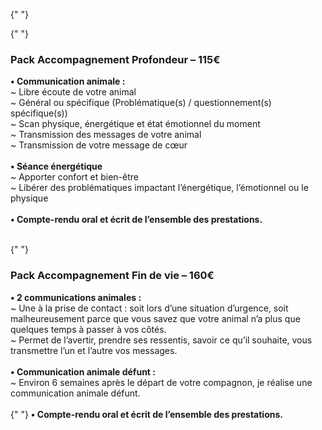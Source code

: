 
{" "}

<div>
  <div className="flex">
    <span className="text-2xl pr-2">
      <PiHandHeartLight className="w-6 h-6 mr-2" aria-hidden="true" />{" "}
    </span>
    <h3 className="font-subtitle font-bold pb-4">
      Pack Accompagnement Profondeur – 115€
    </h3>
  </div>
  <p className="pb-10">
    <strong>• Communication animale :</strong> <br />
    ~ Libre écoute de votre animal <br />~ Général ou spécifique (Problématique(s)
    / questionnement(s) spécifique(s)) <br />
    ~ Scan physique, énergétique et état émotionnel du moment <br />
    ~ Transmission des messages de votre animal <br />
    ~ Transmission de votre message de cœur <br /> <br />
    <strong>• Séance énergétique </strong> <br />
    ~ Apporter confort et bien-être <br />~ Libérer des problématiques impactant
    l’énergétique, l’émotionnel ou le physique <br /> <br />
    <strong>• Compte-rendu oral et écrit de l’ensemble des prestations.</strong>
  </p>
</div>
<br />
<div>
  <div className="flex">
    <span className="text-2xl pr-2">
      <PiHandHeartLight className="w-6 h-6 mr-2" aria-hidden="true" />{" "}
    </span>
    <h3 className="font-subtitle font-bold pb-4">
      Pack Accompagnement Fin de vie – 160€
    </h3>
  </div>
  <p className="pb-10">
    <strong>• 2 communications animales :</strong> <br />
    ~ Une à la prise de contact : soit lors d’une situation d’urgence, soit malheureusement
    parce que vous savez que votre animal n’a plus que quelques temps à passer à
    vos côtés. <br />
    ~ Permet de l’avertir, prendre ses ressentis, savoir ce qu’il souhaite, vous
    transmettre l’un et l’autre vos messages. <br />
    <br />
    <strong>• Communication animale défunt : </strong> <br />
    ~ Environ 6 semaines après le départ de votre compagnon, je réalise une communication
    animale défunt. <br />
    <br />{" "}
    <strong>• Compte-rendu oral et écrit de l’ensemble des prestations.</strong>
  </p>
</div>
